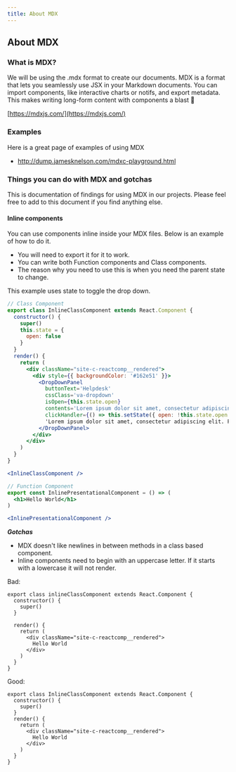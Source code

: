 ```yaml
---
title: About MDX
---
```


## About MDX

### What is MDX?

We will be using the .mdx format to create our documents.
MDX is a format that lets you seamlessly use JSX in your Markdown documents.
You can import components, like interactive charts or notifs, and export metadata.
This makes writing long-form content with components a blast 🚀

[https://mdxjs.com/](https://mdxjs.com/)

### Examples

Here is a great page of examples of using MDX

- http://dump.jamesknelson.com/mdxc-playground.html

### Things you can do with MDX and gotchas

This is documentation of findings for using MDX in our projects. Please feel
free to add to this document if you find anything else.

#### Inline components

You can use components inline inside your MDX files. Below is an example
of how to do it.

- You will need to export it for it to work.
- You can write both Function components and Class components.
- The reason why you need to use this is when you need the parent state to change.

This example uses state to toggle the drop down.

```jsx
// Class Component
export class InlineClassComponent extends React.Component {
  constructor() {
    super()
    this.state = {
      open: false
    }
  }
  render() {
    return (
      <div className="site-c-reactcomp__rendered">
        <div style={{ backgroundColor: '#162e51' }}>
          <DropDownPanel
            buttonText='Helpdesk'
            cssClass='va-dropdown'
            isOpen={this.state.open}
            contents='Lorem ipsum dolor sit amet, consectetur adipiscing elit. Fusce ullamcorper at eros eu suscipit. Ut imperdiet libero et luctus pretium.'
            clickHandler={() => this.setState({ open: !this.state.open }) }>
            'Lorem ipsum dolor sit amet, consectetur adipiscing elit. Fusce ullamcorper at eros eu suscipit. Ut imperdiet libero et luctus pretium.'
          </DropDownPanel>
        </div>
      </div>
    )
  }
}

<InlineClassComponent />

// Function Component
export const InlinePresentationalComponent = () => (
  <h1>Hello World</h1>
)

<InlinePresentationalComponent />
```

**_Gotchas_**

- MDX doesn't like newlines in between methods in a class based component.
- Inline components need to begin with an uppercase letter. If it starts with a
  lowercase it will not render.

Bad:

```
export class inlineClassComponent extends React.Component {
  constructor() {
    super()
  }

  render() {
    return (
      <div className="site-c-reactcomp__rendered">
        Hello World
      </div>
    )
  }
}
```

Good:

```
export class InlineClassComponent extends React.Component {
  constructor() {
    super()
  }
  render() {
    return (
      <div className="site-c-reactcomp__rendered">
        Hello World
      </div>
    )
  }
}
```
